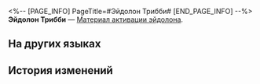 <%-- [PAGE_INFO]
PageTitle=#Эйдолон Трибби#
[END_PAGE_INFO] --%>
{{Предмет Инфобокс
|id          = 11403
|Изображение = Предмет Эйдолон Трибби.png
|Тип         = Материал активации эйдолона
|Инвентарь   = 
|Редкость    = 5
|Эффект      = 
|Описание    = Материал для повышения уровня Эйдолона Трибби.
}}
'''Эйдолон Трибби''' — [[Материал активации эйдолона]].

==На других языках==
{{На других языках
|en   = Tribbie's Eidolon
|zhs  = 【缇宝】的星魂
|zht  = 【緹寶】的星魂
|ja   = 「トリビー」の星魂
|ko   = [트리비]의 성혼
|es   = Eidolon de Tribbie
|fr   = Eidolon de Tribbie
|ru   = Эйдолон Трибби
|th   = Eidolon ของ Tribbie
|vi   = Tinh Hồn Của Tribbie
|de   = Tribbies Eidolon
|id   = Tribbie's Eidolon
|pt   = Eidolon de Tribbie
}}

==История изменений==
{{История изменений|3.5}}